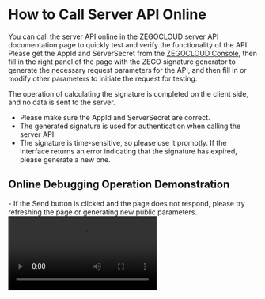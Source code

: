 # How to Call Server API Online

You can call the server API online in the ZEGOCLOUD server API documentation page to quickly test and verify the functionality of the API.
Please get the AppId and ServerSecret from the [ZEGOCLOUD Console](https://console.zegocloud.com), then fill in the right panel of the page with the ZEGO signature generator to generate the necessary request parameters for the API, and then fill in or modify other parameters to initiate the request for testing.

<Note title="Note">The operation of calculating the signature is completed on the client side, and no data is sent to the server.</Note>
<Warning title="Attention">
- Please make sure the AppId and ServerSecret are correct.
- The generated signature is used for authentication when calling the server API.
- The signature is time-sensitive, so please use it promptly. If the interface returns an error indicating that the signature has expired, please generate a new one.
</Warning>

## Online Debugging Operation Demonstration

<Warning title="Attention">
- If the Send button is clicked and the page does not respond, please try refreshing the page or generating new public parameters.
</Warning>

<Video src="https://doc-media.zego.im/videos/online_call_api_en_1080p.mp4" />








